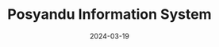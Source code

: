 ---
title: Posyandu Information System
type: Website App
description: Sistem Informasi Posyandu provides a lot of information about Posyandu Delima Merah in Polehan, Malang. Not only that, the main feature of this information system is to digitalize the health screening process for babies and elderly conducted by the Posyandu Delima Merah cadres. Developed with Laravel and Tailwind CSS as our framework.
date: 2024-03-19
role: Project Manager & Fullstack Developer
sourceClient: https://github.com/chocomaltt/Laravel_PBL
stack: ["PHP","Laravel","JavaScript","TailwindCSS","MySQL"]
contributors: [
    {
        name: "Aunurrofiq Farhan Zuhdi ",
        link: "https://www.linkedin.com/in/",
        "role": "Documentation & UI/UX Designer"
    },
    
    {
        name: "Lukman Eka Septiawan ",
        link: "https://www.linkedin.com/in/lukman-eka-septiawan",
        "role": "Back-end Developer & System Analyst"
    },
    {
        name: "Muhammad Khairunnas Nurdin",
        link: "https://www.linkedin.com/in/",
        "role": "Back-end Developer & System Analyst"
    },
    {
        name: "Muhammad Rizky Fauzi",
        link: "https://www.linkedin.com/in/muhammad-rizky-fauzi",
        "role": "Front-end Developer & UI/UX Designer"
    },
]
---